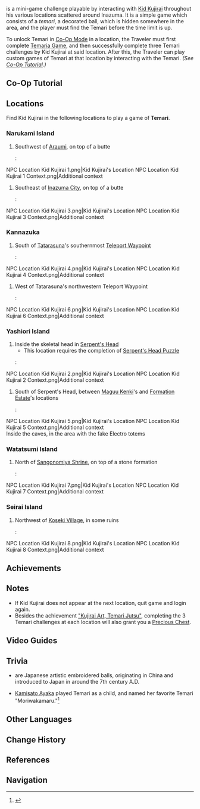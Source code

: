 {{Terminology Infobox
|image        = Temari.png
|type         = Exploration
|type2        = Game Systems
}}
{{Lang|'''Temari'''|ja=手まり|ja_rm=Temari}} is a mini-game challenge playable by interacting with [[Kid Kujirai]] throughout his various locations scattered around Inazuma. It is a simple game which consists of a ''temari'', a decorated ball, which is hidden somewhere in the area, and the player must find the Temari before the time limit is up.

To unlock Temari in [[Co-Op Mode]] in a location, the Traveler must first complete [[Temaria Game]], and then successfully complete three Temari challenges by Kid Kujirai at said location. After this, the Traveler can play custom games of Temari at that location by interacting with the Temari. ''(See [[#Co-Op Tutorial|Co-Op Tutorial]].)''
==Co-Op Tutorial==
{{Transclude|Tutorial/Kujirai's Temaria Game}}

==Locations==
Find Kid Kujirai in the following locations to play a game of '''Temari'''.
===Narukami Island===
# Southwest of [[Araumi]], on top of a butte
#: <gallery>
NPC Location Kid Kujirai 1.png|Kid Kujirai's Location
NPC Location Kid Kujirai 1 Context.png|Additional context
</gallery>
# Southeast of [[Inazuma City]], on top of a butte
#:<gallery>
NPC Location Kid Kujirai 3.png|Kid Kujirai's Location
NPC Location Kid Kujirai 3 Context.png|Additional context
</gallery>

===Kannazuka===
# South of [[Tatarasuna]]'s southernmost [[Teleport Waypoint]]
#:<gallery>
NPC Location Kid Kujirai 4.png|Kid Kujirai's Location
NPC Location Kid Kujirai 4 Context.png|Additional context
</gallery>
# West of Tatarasuna's northwestern Teleport Waypoint
#:<gallery>
NPC Location Kid Kujirai 6.png|Kid Kujirai's Location
NPC Location Kid Kujirai 6 Context.png|Additional context
</gallery>

===Yashiori Island===
# Inside the skeletal head in [[Serpent's Head]]
#* This location requires the completion of [[Serpent's Head#Serpent's Head Puzzle|Serpent's Head Puzzle]]
#:<gallery>
NPC Location Kid Kujirai 2.png|Kid Kujirai's Location
NPC Location Kid Kujirai 2 Context.png|Additional context
</gallery>
# South of Serpent's Head, between [[Maguu Kenki]]'s and [[Formation Estate]]'s locations
#:<gallery>
NPC Location Kid Kujirai 5.png|Kid Kujirai's Location
NPC Location Kid Kujirai 5 Context.png|Additional context<br />Inside the caves, in the area with the fake Electro totems
</gallery>

===Watatsumi Island===
# North of [[Sangonomiya Shrine]], on top of a stone formation
#:<gallery>
NPC Location Kid Kujirai 7.png|Kid Kujirai's Location
NPC Location Kid Kujirai 7 Context.png|Additional context
</gallery>

===Seirai Island===
# Northwest of [[Koseki Village]], in some ruins
#:<gallery>
NPC Location Kid Kujirai 8.png|Kid Kujirai's Location
NPC Location Kid Kujirai 8 Context.png|Additional context
</gallery>

==Achievements==
{{Achievement Topic Table|topic=Temari}}

==Notes==
* If Kid Kujirai does not appear at the next location, quit game and login again.
* Besides the achievement [["Kujirai Art, Temari Jutsu"]], completing the 3 Temari challenges at each location will also grant you a [[Precious Chest]].

==Video Guides==
{{EVT
|video1   = https://youtu.be/O7eOVIVkAHA
|caption1 = Narukami Island, Kannazuka, and Yashiori Island's locations guide

|video2   = https://youtu.be/i4GLJuRgO2Q
|caption2 = Watatsumi Island and Seirai Island's locations guide
}}

==Trivia==
* {{Lang|''{{w|Temari_(toy)|Temari}}''|ja={{rubi|手|て|毬|まり}}|ja_rm=temari}} are Japanese artistic embroidered balls, originating in China and introduced to Japan in around the 7th century A.D.
* [[Kamisato Ayaka]] played Temari as a child, and named her favorite Temari "Moriwakamaru."<ref>{{Ref/CS|Kamisato Ayaka|Moriwakamaru}}</ref>

==Other Languages==
{{Other Languages|default_hidden = 1
|en      = Temari
|zhs     = 「手鞠」
|zhs_rm  = "Shǒujū"
|zht     = 「手鞠」
|zht_rm  = "Shǒujú"
|ja      = 「手まり」
|ja_rm   = "Temari"
|ko      = 「테마리」
|ko_rm   = "Temari"
|es      = Temari
|fr      = Temari
|ru      = Тэмари
|th      = "Temari"
|vi      = Temari
|de      = Temari
|id      = Temari
|pt      = Temari
|tr      = 
|it      = 
}}

==Change History==
{{Change History|2.0}}

==References==
{{Reflist}}

==Navigation==
{{Exploration Navbox|Inazuma}}